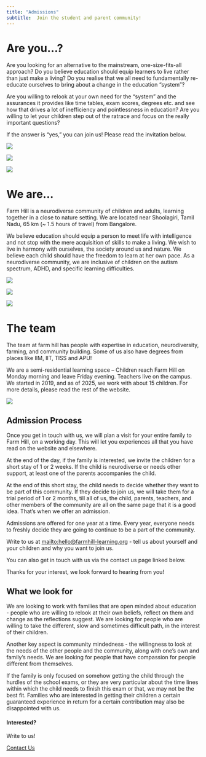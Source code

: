 ```yaml
---
title: "Admissions"
subtitle:  Join the student and parent community!
---
```


# Are you...?

Are you looking for an alternative to the mainstream, one-size-fits-all approach? Do you believe education should equip learners to live rather than just make a living? Do you realise that we all need to fundamentally re-educate ourselves to bring about a change in the education "system"? 

Are you willing to relook at your own need for the "system" and the assurances it provides like time tables, exam scores, degrees etc. and see how that drives a lot of inefficiency and pointlessness in education? Are you willing to let your children step out of the ratrace and focus on the really important questions? 

If the answer is "yes," you can join us! Please read the invitation below.

::: {.grid}

::: {.g-col-12 .g-col-md-4}
![](books-under-the-tree.jpg)
:::

::: {.g-col-12 .g-col-md-4}
![](sun-drying-tomatoes.jpg)
:::

::: {.g-col-12 .g-col-md-4}
![](shishu-harmonium.jpg)
:::

:::

# We are...

Farm Hill is a neurodiverse community of children and adults, learning together in a close to nature setting. We are located near Shoolagiri, Tamil Nadu, 65 km (~ 1.5 hours of travel) from Bangalore.

We believe education should equip a person to meet life with intelligence and not stop with the mere acquisition of skills to make a living. We wish to live in harmony with ourselves, the society around us and nature. We believe each child should have the freedom to learn at her own pace. As a neurodiverse community, we are inclusive of children on the autism spectrum, ADHD, and specific learning difficulties.

::: {.grid}

::: {.g-col-12 .g-col-md-4}
![](assembly-presentation.jpg)
:::

::: {.g-col-12 .g-col-md-4}
![](excursion-ready.jpg)
:::

::: {.g-col-12 .g-col-md-4}
![](koodali-group-singing.jpg)
:::

:::

# The team
The team at farm hill has people with expertise in education, neurodiversity, farming, and community building. Some of us also have degrees from places like IIM, IIT, TISS and APU!

We are a semi-residential learning space – Children reach Farm Hill on Monday morning and leave Friday evening. Teachers live on the campus. We started in 2019, and as of 2025, we work with about 15 children. For more details, please read the rest of the website.

![](parking-area-classroom.jpg)

## Admission Process

Once you get in touch with us, we will plan a visit for your entire family to Farm Hill, on a working day. This will let you experiences all that you have read on the website and elsewhere. 

At the end of the day, if the family is interested, we invite the children for a short stay of 1 or 2 weeks. If the child is neurodiverse or needs other support, at least one of the parents accompanies the child. 

At the end of this short stay, the child needs to decide whether they want to be part of this community. If they decide to join us, we will take them for a trial period of 1 or 2 months, till all of us, the child, parents, teachers, and other members of the community are all on the same page that it is a good idea. That's when we offer an admission. 

Admissions are offered for one year at a time. Every year, everyone needs to freshly decide they are going to continue to be a part of the community. 


Write to us at  <mailto:hello@farmhill-learning.org> - tell us about yourself and your children and why you want to join us.

You can also get in touch with us via the contact us page linked below. 

Thanks for your interest, we look forward to hearing from you!

## What we look for

We are looking to work with families that are open minded about education - people who are willing to relook at their own beliefs, reflect on them and change as the reflections suggest. We are looking for people who are willing to take the different, slow and sometimes difficult path, in the interest of their children. 

Another key aspect is community mindedness - the willingness to look at the needs of the other people and the community, along with one's own and family's needs. We are looking for people that have compassion for people different from themselves. 

If the family is only focused on somehow getting the child through the hurdles of the school exams, or they are very particular about the time lines within which the child needs to finish this exam or that, we may not be the best fit. Families who are interested in getting their children a certain guaranteed experience in return for a certain contribution may also be disappointed with us. 

::: {.page-cta}

#### Interested?

Write to us!

<a href="/contact" class="btn btn-primary">Contact Us</a>

:::
